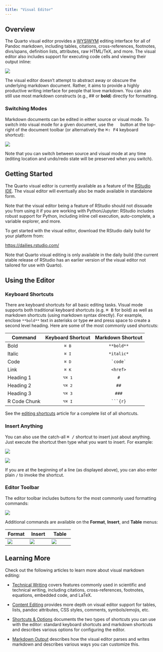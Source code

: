 ```yaml
---
title: "Visual Editor"
---
```


## Overview

The Quarto visual editor provides a [WYSIWYM](https://en.wikipedia.org/wiki/WYSIWYM) editing interface for all of Pandoc markdown, including tables, citations, cross-references, footnotes, divs/spans, definition lists, attributes, raw HTML/TeX, and more. The visual editor also includes support for executing code cells and viewing their output inline:

![](images/visual-editing.png){fig-alt="An RMarkdown file opened in the RStudio visual editor. The page is titled 'Filter joins'. Underneath is a table containing R syntax, mathematical notation, and definitions for the semi- and anti-joins. Underneath this table is an R code chunk that displays a graphical representation of a semi-join."}

The visual editor doesn't attempt to abstract away or obscure the underlying markdown document. Rather, it aims to provide a highly productive writing interface for people that love markdown. You can also still use most markdown constructs (e.g., ## or **bold**) directly for formatting.

### Switching Modes

Markdown documents can be edited in either source or visual mode. To switch into visual mode for a given document, use the <kbd><img src="images/visual_mode_2x.png" width="15" height="13"/></kbd> button at the top-right of the document toolbar (or alternatively the <kbd>⌘⇧ F4</kbd> keyboard shortcut):

![](images/visual-editing-switch-modes.png){fig-alt="A snippet of an RStudio window showing the options bar at the top of a Quarto document."}

Note that you can switch between source and visual mode at any time (editing location and undo/redo state will be preserved when you switch).

## Getting Started

The Quarto visual editor is currently available as a feature of the [RStudio IDE](https://www.rstudio.com/products/rstudio/download/preview/). The visual editor will eventually also be made available in standalone form.

::: {.callout-note appearance="simple"}
Note that the visual editor being a feature of RStudio should not dissuade you from using it if you are working with Python/Jupyter: RStudio includes robust support for Python, including inline cell execution, auto-complete, a variable explorer, and more.
:::

To get started with the visual editor, download the RStudio daily build for your platform from:

<https://dailies.rstudio.com/>

Note that Quarto visual editing is only available in the daily build (the current stable release of RStudio has an earlier version of the visual editor not tailored for use with Quarto).

## Using the Editor

### Keyboard Shortcuts

There are keyboard shortcuts for all basic editing tasks. Visual mode supports both traditional keyboard shortcuts (e.g. <kbd>⌘ B</kbd> for bold) as well as markdown shortcuts (using markdown syntax directly). For example, enclose `**bold**` text in asterisks or type `##` and press space to create a second level heading. Here are some of the most commonly used shortcuts:

| Command      | Keyboard Shortcut | Markdown Shortcut |
|--------------|:-----------------:|:-----------------:|
| Bold         |  <kbd>⌘ B</kbd>   |    `**bold**`     |
| Italic       |  <kbd>⌘ I</kbd>   |    `*italic*`     |
| Code         |  <kbd>⌘ D</kbd>   |   `` `code` ``    |
| Link         |  <kbd>⌘ K</kbd>   |     `<href>`      |
| Heading 1    |  <kbd>⌥⌘ 1</kbd>  |        `#`        |
| Heading 2    |  <kbd>⌥⌘ 2</kbd>  |       `##`        |
| Heading 3    |  <kbd>⌥⌘ 3</kbd>  |       `###`       |
| R Code Chunk |  <kbd>⌥⌘ I</kbd>  | ```` ```{r} ````  |

See the [editing shortcuts](options.qmd#shortcuts) article for a complete list of all shortcuts.

### Insert Anything

You can also use the catch-all <kbd>⌘ /</kbd> shortcut to insert just about anything. Just execute the shortcut then type what you want to insert. For example:

::: {layout-ncol="2"}
![](images/visual-editing-omni-list.png){fig-alt="There is a line of text (with a cursor at the end) where someone has typed '/lis'. There is a drop-down menu underneath this with options for 'Bullet List', 'Numbered List', and 'Definition List' arranged vertically. The title of each item is bolded, has a small icon to the left, and a small description in lighter gray text underneath it."}

![](images/visual-editing-omni-math.png){fig-alt="There is a line of text (with a cursor at the end) where someone has typed '/ma'. There is a drop-down menu underneath this with options for 'Inline Math', 'Display Math', and 'Image...' arranged vertically. The title of each item is bolded, has a small icon to the left, and a small description in lighter gray text underneath it."}
:::

If you are at the beginning of a line (as displayed above), you can also enter plain `/` to invoke the shortcut.

### Editor Toolbar

The editor toolbar includes buttons for the most commonly used formatting commands:

![](images/visual-editing-toolbar.png){fig-alt="A snippet of an RStudio window showing the options bar at the top of an RMarkdown document."}

Additional commands are available on the **Format**, **Insert**, and **Table** menus:

| Format                                                                                           | Insert                                                                                           | Table                                                                                          |
|--------------------------------------------------------------------------------------------------|--------------------------------------------------------------------------------------------------|------------------------------------------------------------------------------------------------|
| ![](images/visual-editing-format-menu.png){fig-alt="The contents of the Format drop down menu."} | ![](images/visual-editing-insert-menu.png){fig-alt="The contents of the Insert drop down menu."} | ![](images/visual-editing-table-menu.png){fig-alt="The contents of the Table drop down menu."} |

## Learning More

Check out the following articles to learn more about visual markdown editing:

-   [Technical Writing](technical.qmd) covers features commonly used in scientific and technical writing, including citations, cross-references, footnotes, equations, embedded code, and LaTeX.

-   [Content Editing](content.qmd) provides more depth on visual editor support for tables, lists, pandoc attributes, CSS styles, comments, symbols/emojis, etc.

-   [Shortcuts & Options](options.qmd) documents the two types of shortcuts you can use with the editor: standard keyboard shortcuts and markdown shortcuts and describes various options for configuring the editor.

-   [Markdown Output](markdown.qmd) describes how the visual editor parses and writes markdown and describes various ways you can customize this.
